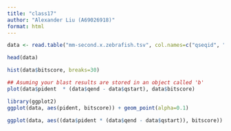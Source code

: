 ```yaml
---
title: "class17"
author: "Alexander Liu (A69026918)"
format: html
---
```


```r
data <- read.table("mm-second.x.zebrafish.tsv", col.names=c("qseqid", "sseqid", "pident", "length", "mismatch", "gapopen", "qstart", "qend", "sstart", "send", "evalue", "bitscore"))

head(data)
```

```r
hist(data$bitscore, breaks=30)
```

```r
## Asuming your blast results are stored in an object called 'b'
plot(data$pident  * (data$qend - data$qstart), data$bitscore)
```

```r
library(ggplot2)
ggplot(data, aes(pident, bitscore)) + geom_point(alpha=0.1) 
```

```r
ggplot(data, aes((data$pident * (data$qend - data$qstart)), bitscore)) + geom_point(alpha=0.1) + geom_smooth()

```

